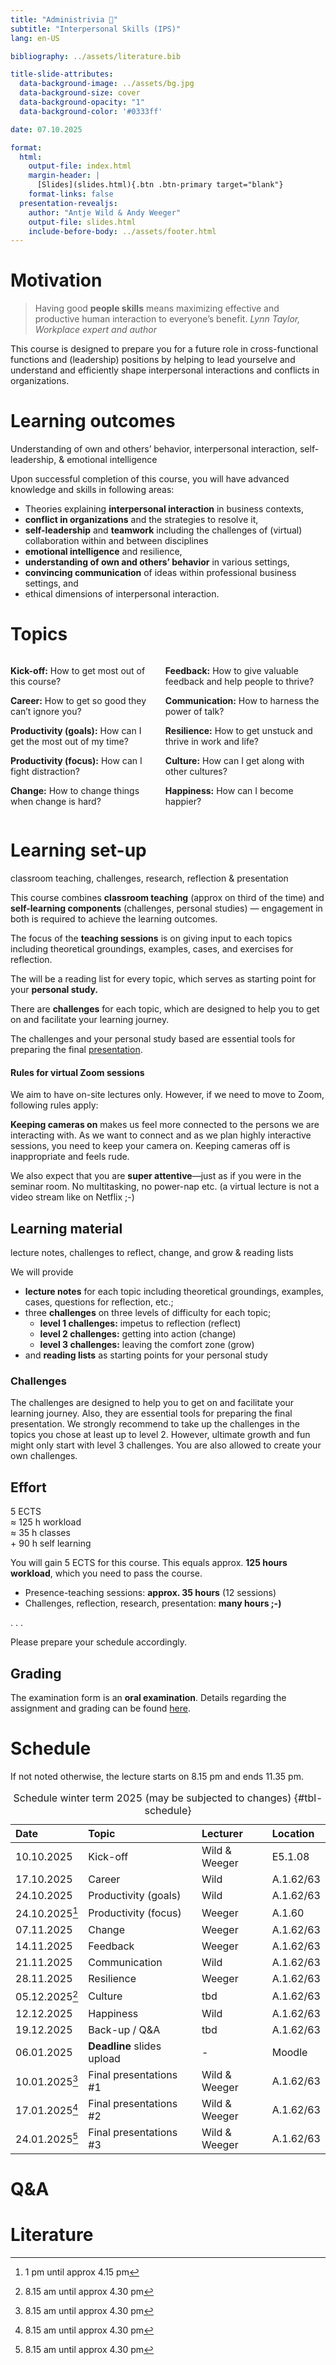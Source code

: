 ```yaml
---
title: "Administrivia 🧐"  
subtitle: "Interpersonal Skills (IPS)"
lang: en-US

bibliography: ../assets/literature.bib

title-slide-attributes:
  data-background-image: ../assets/bg.jpg
  data-background-size: cover
  data-background-opacity: "1"
  data-background-color: '#0333ff'

date: 07.10.2025

format: 
  html:
    output-file: index.html
    margin-header: | 
      [Slides](slides.html){.btn .btn-primary target="blank"}
    format-links: false      
  presentation-revealjs:
    author: "Antje Wild & Andy Weeger"
    output-file: slides.html
    include-before-body: ../assets/footer.html
---
```


# Motivation {background-color="#0333ff"}

::: large
> Having good **people skills** means maximizing effective and productive human interaction to everyone's benefit. *Lynn Taylor, Workplace expert and author*
:::

::: notes
This course is designed to prepare you for a future role in cross-functional functions and (leadership) positions by helping to lead yourselve and understand and efficiently shape interpersonal interactions and conflicts in organizations.
:::

# Learning outcomes

::: {.html-hidden .large}
[Understanding of own and others' behavior,]{.fragment .fade-in-then-semi-out} [interpersonal interaction,]{.fragment .fade-in-then-semi-out} [self-leadership,]{.fragment .fade-in-then-semi-out} [& emotional intelligence]{.fragment .fade-in-then-semi-out}
:::

::: notes
Upon successful completion of this course, you will have advanced knowledge and skills in following areas:

-   Theories explaining **interpersonal interaction** in business contexts,
-   **conflict in organizations** and the strategies to resolve it,
-   **self-leadership** and **teamwork** including the challenges of (virtual) collaboration within and between disciplines
-   **emotional intelligence** and resilience,
-   **understanding of own and others' behavior** in various settings,
-   **convincing communication** of ideas within professional business settings, and
-   ethical dimensions of interpersonal interaction.
:::

# Topics {.scrollable}

::: columns
::: column

::: fragment
**Kick-off:** How to get most out of this course?
:::

::: fragment
**Career:** How to get so good they can't ignore you?
:::

::: fragment
**Productivity (goals):** How can I get the most out of my time?
:::

::: fragment
**Productivity (focus):** How can I fight distraction?
:::

::: fragment
**Change:** How to change things when change is hard?
:::

:::

::: column

::: fragment
**Feedback:** How to give valuable feedback and help people to thrive?
:::

::: fragment
**Communication:** How to harness the power of talk?
:::

::: fragment
**Resilience:** How to get unstuck and thrive in work and life?
:::

::: fragment
**Culture:** How can I get along with other cultures?
:::

::: fragment
**Happiness:** How can I become happier?
:::

:::
:::

# Learning set-up

::: {.html-hidden .large}
[classroom teaching,]{.fragment .fade-in-then-semi-out} [challenges,]{.fragment .fade-in-then-semi-out} [research,]{.fragment .fade-in-then-semi-out} [reflection]{.fragment .fade-in-then-semi-out} [& presentation]{.fragment .fade-in-then-semi-out}
:::

::: notes
This course combines **classroom teaching** (approx on third of the time) and **self-learning components** (challenges, personal studies) --- engagement in both is required to achieve the learning outcomes.

The focus of the **teaching sessions** is on giving input to each topics including theoretical groundings, examples, cases, and exercises for reflection.

The will be a reading list for every topic, which serves as starting point for your **personal study.**

There are **challenges** for each topic, which are designed to help you to get on and facilitate your learning journey.

The challenges and your personal study based are essential tools for preparing the final [presentation](../assignment/).

:::callout-note
#### Rules for virtual Zoom sessions

We aim to have on-site lectures only. However, if we need to move to Zoom, following rules apply:

__Keeping cameras on__ makes us feel more connected to the persons we are interacting with. As we want to connect and as we plan highly interactive sessions, you need to keep your camera on. Keeping cameras off is inappropriate and feels rude.

We also expect that you are __super attentive__—just as if you were in the seminar room. No multitasking, no power-nap etc. (a virtual lecture is not a video stream like on Netflix ;-)
:::
:::

## Learning material

::: {.html-hidden .large}
[lecture notes,]{.fragment .fade-in-then-semi-out}
[challenges to reflect, change, and grow]{.fragment .fade-in-then-semi-out}
[& reading lists]{.fragment .fade-in-then-semi-out}
:::

::: notes
We will provide

-   **lecture notes** for each topic including theoretical groundings, examples, cases, questions for reflection, etc.;
-   three **challenges** on three levels of difficulty for each topic;
    -   **level 1 challenges:** impetus to reflection (reflect)
    -   **level 2 challenges:** getting into action (change)
    -   **level 3 challenges:** leaving the comfort zone (grow)
-   and **reading lists** as starting points for your personal study

::: callout-note
### Challenges

The challenges are designed to help you to get on and facilitate your learning journey. Also, they are essential tools for preparing the final presentation. We strongly recommend to take up the challenges in the topics you chose at least up to level 2. However, ultimate growth and fun might only start with level 3 challenges. You are also allowed to create your own challenges.
:::
:::

## Effort

::: {.html-hidden .large}
[5 ECTS]{.fragment .fade-in-then-semi-out}\
[≈ 125 h workload]{.fragment .fade-in-then-semi-out}\
[≈ 35 h classes]{.fragment .fade-in-then-semi-out}\
[+ 90 h self learning]{.fragment .fade-in-then-semi-out}
:::

::: notes
You will gain 5 ECTS for this course. This equals approx. **125 hours workload**, which you need to pass the course.

-   Presence-teaching sessions: **approx. 35 hours** (12 sessions)
-   Challenges, reflection, research, presentation: **many hours ;-)**
:::

. . .

Please prepare your schedule accordingly.

## Grading {visibility="hidden"}

The examination form is an **oral examination**. Details regarding the assignment and grading can be found [here](../assignment/).

# Schedule {.scrollable .smaller}

::: notes
If not noted otherwise, the lecture starts on 8.15 pm and ends 11.35 pm.
:::

| Date           | Topic                      | Lecturer       | Location   |
|:---------------|:--------------------------|:----------------|:-----------|
| 10.10.2025     | Kick-off                   | Wild & Weeger  | E5.1.08    |
| 17.10.2025     | Career                     | Wild           | A.1.62/63  |
| 24.10.2025     | Productivity (goals)       | Wild           | A.1.62/63  |
| 24.10.2025[^1] | Productivity (focus)       | Weeger         | A.1.60     |
| 07.11.2025     | Change                     | Weeger         | A.1.62/63  |
| 14.11.2025     | Feedback                   | Weeger         | A.1.62/63  |
| 21.11.2025     | Communication              | Wild           | A.1.62/63  |
| 28.11.2025     | Resilience                 | Weeger         | A.1.62/63  |
| 05.12.2025[^2] | Culture                    | tbd            | A.1.62/63  |
| 12.12.2025     | Happiness                  | Wild           | A.1.62/63  |
| 19.12.2025     | Back-up / Q&A              | tbd            | A.1.62/63  |
| 06.01.2025     | **Deadline** slides upload | \-             | Moodle     |
| 10.01.2025[^2] | Final presentations #1     | Wild & Weeger  | A.1.62/63  |
| 17.01.2025[^2] | Final presentations #2     | Wild & Weeger  | A.1.62/63  |
| 24.01.2025[^2] | Final presentations #3     | Wild & Weeger  | A.1.62/63  |

: Schedule winter term 2025 (may be subjected to changes) {#tbl-schedule}


[^1]: 1 pm until approx 4.15 pm
[^2]: 8.15 am until approx 4.30 pm

# Q&A {.html-hidden .headline-only}

# Literature {visibility=hidden}

::: {#refs}
:::
